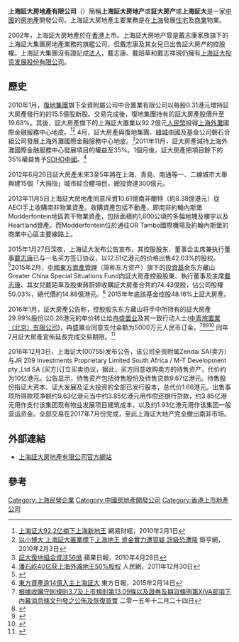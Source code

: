 {{Distinguish|上海証大投资发展股份有限公司}}
'''上海証大房地產有限公司'''（{{hkex|00755}}）簡稱'''上海証大房地产'''或'''証大房产'''或'''上海証大'''是一家[[中國|中國]]的[[房地產|房地產]]開發公司。上海証大房地產主要業務是在[[上海|上海]]發展[[住宅|住宅]]及[[商業|商業]]物業。

2002年，上海証大房地產於在[[香港|香港]]上市。上海証大房地产曾是戴志康家族旗下的上海証大集團房地產業務的旗艦公司，但戴志康及其女兒已出售証大房产的控股權。上海証大集團沒有證記成[[法人|法人]]，戴志康、戴陌草和戴志祥現仍擁有[[上海証大投资发展股份有限公司|上海証大投资发展股份有限公司]]。
==歷史==
2010年1月，[[復地集團|復地集團]]旗下全資附屬公司中合置業有限公司以每股0.31港元增持証大房產發行的的15.5億股新股。交易完成後，復地集團持有的証大房產股價升至19.68%。其後，証大房產旗下的上海証大置業以92.2億元[[人民幣|人民幣]]投得[[上海外灘|上海外灘]]國際金融服務中心地皮。<ref>[http://money.163.com/10/0201/17/5UF3RUBD002534NU.html 上海证大92.2亿摘下上海新地王] {{Wayback|url=http://money.163.com/10/0201/17/5UF3RUBD002534NU.html |date=20100204202714 }} 網易財經，2010年2月1日</ref><ref>
[http://news.sina.com.hk/cgi-bin/nw/show.cgi/32/1/1/1420099/1.html 以小博大 上海証大置業標下上海地王 資金實力遭質疑 評級恐遭降]{{Dead link|date=2019年5月 |bot=InternetArchiveBot |fix-attempted=yes }} 鉅亨網，2010年2月3日
</ref> 4月，証大房產與復地集團、[[綠城中國|綠城中國]]及基金公司磐石合組公司發展上海外灘國際金融服務中心地皮。<ref>
[http://hk.apple.nextmedia.com/template/apple/art_main.php?iss_id=20100428&sec_id=15307&subsec=15320&art_id=13973821 証大復地組合資涉56億] 蘋果日報，2010年4月28日</ref>2011年11月，証大房產減持上海外灘國際金融服務中心發展項目的權益至35%。1個月後，証大房產把項目餘下的35%權益售予[[SOHO中國|SOHO中國]]。<ref>[http://house.people.com.cn/GB/16760435.html 潘石屹40亿获上海外滩地王50%股权] {{Wayback|url=http://house.people.com.cn/GB/16760435.html |date=20160304070848 }} 人民網，2011年12月30日</ref>

2012年6月26日証大房產未來3至5年將在上海、青島、南通等一、二線城市大舉興建15個「大拇指」城市綜合體項目，總投資達300億元。

2013年11月5日上海証大房地產同意斥資10.61億南非蘭特（約8.38億港元）從AECI手上收購南非物業資產。收購資產包括不動產，即南非約翰內斯堡Modderfontein地區若干物業資產，包括面積約1,600公頃的多幅地塊及樓宇以及Heartland資產。而Modderfontein位於通往OR Tambo國際機場及約翰內斯堡的商業中心區主要線路上。

2015年1月27日深夜，上海证大发布公告宣布，其控股股东、董事会主席兼执行董事[[戴志康|戴志康]]已与一名买方签订协议，以12.51亿港元的价格出售42.03%的股权。<ref>{{cite news |title=戴志康挥别房地产抛售上海证大 或因业绩下滑引发退意 |url=https://finance.huanqiu.com/article/9CaKrnJHfeC |accessdate=2021-11-03 |work=环球网 |archive-date=2021-11-05 |archive-url=https://web.archive.org/web/20211105172105/https://finance.huanqiu.com/article/9CaKrnJHfeC }}</ref>2015年2月，[[中國東方資產管理|中國東方資產管理]]（简称东方资产）旗下的[[證券投資基金|投資基金]]东方藏山 Greater China Special Situations Fund向証大房產控股股東、執行董事及主席[[戴志康|戴志康]]、其女兒戴陌草及股東蔣蔚婷收購証大房產合共約74.43億股，佔公司股權50.03%，總代價約14.88億港元。<ref>[http://orientaldaily.on.cc/cnt/finance/20150214/00202_024.html 東方資產逾14億入主上海証大] {{Wayback|url=http://orientaldaily.on.cc/cnt/finance/20150214/00202_024.html |date=20161116130124 }} 東方日報，2015年2月14日</ref> 2015年年底該基金控股48.16%上証大房產。

2016年1月，証大房產公告称，控股股东东方藏山将手中所持有的証大房產29.99%股份以0.26港元的单价转让给[[冉盛置业|冉盛置业]]及其一致行动人士([[中青旅置業（北京）有限公司|中青旅置業（北京）有限公司]])，冉盛置业同意支付金额为5000万元人民币订金。<ref>[http://www.hkexnews.hk/listedco/listconews/SEHK/2015/1224/LTN20151224498_C.pdf 根據收購守則規則3.7及上市規則第13.09條以及證券及期貨條例第XIVA部項下內幕消息條文刊發之公佈及恢復買賣] {{Wayback|url=http://www.hkexnews.hk/listedco/listconews/SEHK/2015/1224/LTN20151224498_C.pdf |date=20160122143153 }} 二零一五年十二月二十四日</ref><ref>{{Cite web |url=http://www.hkexnews.hk/listedco/listconews/SEHK/2016/0113/LTN20160113695_C.pdf |title=存档副本 |accessdate=2016-10-17 |archive-date=2016-01-22 |archive-url=https://web.archive.org/web/20160122161333/http://www.hkexnews.hk/listedco/listconews/sehk/2016/0113/LTN20160113695_C.pdf |dead-url=no }}</ref><ref>{{Cite web |url=http://www.hkexnews.hk/listedco/listconews/SEHK/2016/0121/LTN20160121110_C.pdf |title=存档副本 |accessdate=2016-10-17 |archive-date=2016-06-15 |archive-url=https://web.archive.org/web/20160615190918/http://www.hkexnews.hk/listedco/listconews/SEHK/2016/0121/LTN20160121110_C.pdf |dead-url=no }}</ref><ref>{{Cite web |url=http://www.hkexnews.hk/listedco/listconews/SEHK/2016/0126/LTN20160126490_C.pdf |title=存档副本 |accessdate=2016-10-17 |archive-date=2016-10-19 |archive-url=https://web.archive.org/web/20161019000706/http://www.hkexnews.hk/listedco/listconews/SEHK/2016/0126/LTN20160126490_C.pdf |dead-url=no }}</ref> 同年7月証大房產宣佈延長完成交易期限。<ref>{{Cite web |url=http://www.guandian.cn/article/20160725/176333.html |title=存档副本 |accessdate=2016-10-17 |archive-date=2019-01-24 |archive-url=https://web.archive.org/web/20190124085731/http://www.guandian.cn/article/20160725/176333.html |dead-url=no }}</ref>

2016年12月3日，上海证大(00755)发布公告，该公司全资附属Zendai SA(卖方)与JR 209 Investments Proprietary Limited South Africa / M-T Development pty.,Ltd SA (买方)订立买卖协议，据此，买方同意收购卖方的待售资产，代价约为10亿港元。公告显示，待售资产包括待售股份及待售贷款9.67亿港元。待售股份指证大资本、证大发展及证大投资的全部已发行股本，总代价1.66港元。出售事项所得款项净额约9.63亿港元当中约3.85亿港元用作偿还银行贷款，约3.85亿港元用作支付该集团现有物业发展项目建筑成本，以及约1.93亿港元用作该集团一般营运资金。全部交易在2017年7月份完成，至此上海证大地产完全撤出南非市场。

==外部連結==
*[https://web.archive.org/web/20161018211558/http://www.zendaifc.com/ 上海証大房地產有限公司官方網站]

==參考==
{{reflist}}

[[Category:上海民營企業|Category:上海民營企業]]
[[Category:中國房地產開發公司|Category:中國房地產開發公司]]
[[Category:香港上市地產公司|Category:香港上市地產公司]]